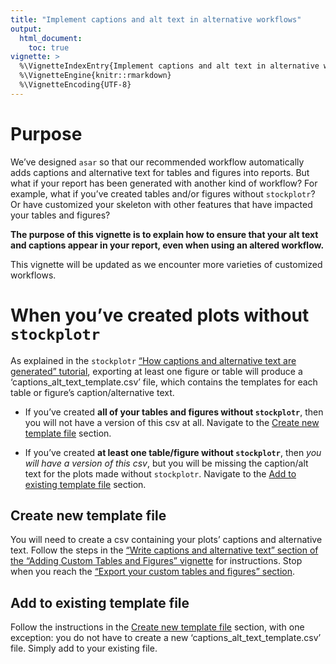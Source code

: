 ```yaml
---
title: "Implement captions and alt text in alternative workflows"
output:
  html_document:
    toc: true
vignette: >
  %\VignetteIndexEntry{Implement captions and alt text in alternative workflows}
  %\VignetteEngine{knitr::rmarkdown}
  %\VignetteEncoding{UTF-8}
---
```


# Purpose

We've designed `asar` so that our recommended workflow automatically adds captions and alternative text for tables and figures into reports. But what if your report has been generated with another kind of workflow? For example, what if you've created tables and/or figures without `stockplotr`? Or have customized your skeleton with other features that have impacted your tables and figures?

**The purpose of this vignette is to explain how to ensure that your alt text and captions appear in your report, even when using an altered workflow.**

This vignette will be updated as we encounter more varieties of customized workflows.

# When you've created plots without `stockplotr`

As explained in the `stockplotr` ["How captions and alternative text are generated" tutorial](https://nmfs-ost.github.io/stockplotr/articles/how-caps-alttext-are-made.html), exporting at least one figure or table will produce a 'captions_alt_text_template.csv' file, which contains the templates for each table or figure's caption/alternative text. 

* If you've created **all of your tables and figures without `stockplotr`**, then you will not have a version of this csv at all. Navigate to the [Create new template file](#sec-create-new-template) section.

* If you've created **at least one table/figure without `stockplotr`**, then *you will have a version of this csv*, but you will be missing the caption/alt text for the plots made without `stockplotr`. Navigate to the [Add to existing template file](#sec-add-to-template) section.

## Create new template file {#sec-create-new-template}

You will need to create a csv containing your plots' captions and alternative text. Follow the steps in the ["Write captions and alternative text" section of the "Adding Custom Tables and Figures" vignette](https://nmfs-ost.github.io/asar/articles/custom-figs-tabs.html#sec-write-caps-alttext) for instructions. Stop when you reach the ["Export your custom tables and figures" section](https://nmfs-ost.github.io/asar/articles/custom-figs-tabs.html#export-your-custom-tables-and-figures).

## Add to existing template file {#sec-add-to-template}

Follow the instructions in the [Create new template file](#sec-create-new-template) section, with one exception: you do not have to create a new 'captions_alt_text_template.csv' file. Simply add to your existing file.